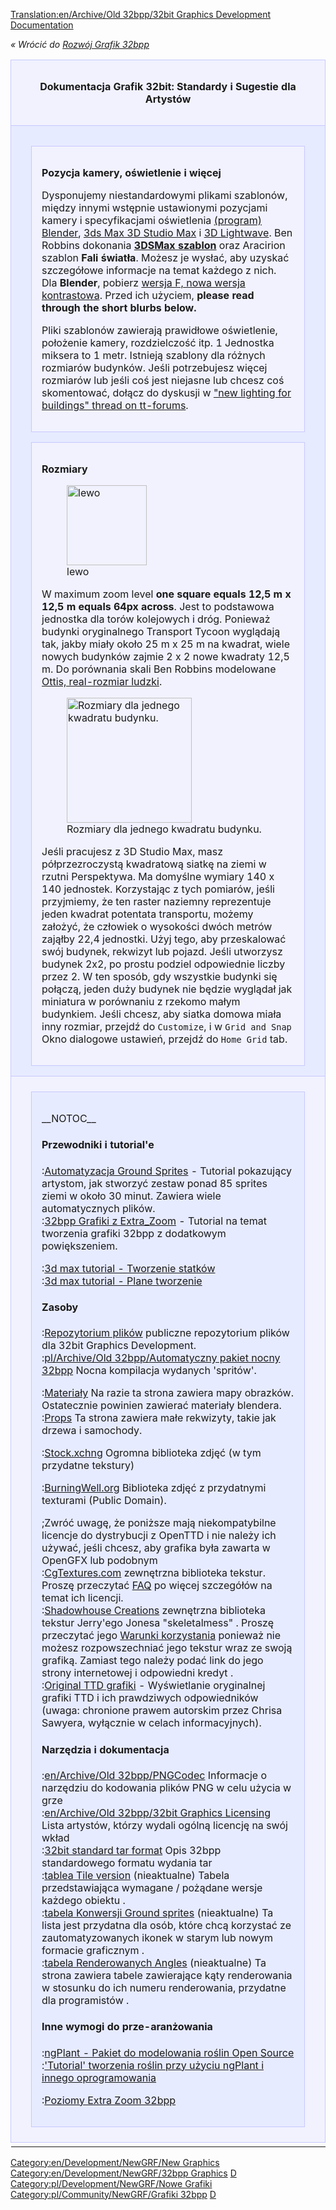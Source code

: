 [[Translation:en/Archive/Old 32bpp/32bit Graphics Development Documentation]]
<!--{{outdated|References outdated forum threads etc.  The 32bpp project referred to in this section is, as of 2017, dead}}-->{{pl/Community/Nieaktualizowane|Odnośniki do starszych wątków na forum itp. Projekt 32bpp, o którym mowa w tej sekcji, od 2017 r. zanika poza wyjątkami}}


''« Wrócić do [[pl/Archive/Old 32bpp/Rozwój Grafiki 32bpp|Rozwój Grafik 32bpp]]''

{| width="100%"
|-
|colspan="2" style="background-color: #f1f2fe; border: 1px solid #c7c8fe; margin: 0; padding: 1em 1em 1em 1em; text-align:center"|<font size="3">'''Dokumentacja Grafik 32bit: Standardy i Sugestie dla Artystów'''</font>
|- valign="top"
|width="50%" style="background-color: #E7EBFF; border: 1px solid #c7c8fe; margin: 0; padding: 1em 1em 0em 1em;"|

<div style="margin:1em;padding:1em;border:1px solid #c7c8fe;background:#f1f2fe;">
<font size="3">'''Pozycja kamery, oświetlenie i więcej'''</font>

Dysponujemy niestandardowymi plikami szablonów, między innymi wstępnie ustawionymi pozycjami kamery i specyfikacjami oświetlenia [https://www.wikipedia.org/wiki/pl:Blender (program) Blender], [https://www.wikipedia.org/wiki/pl:Autodesk 3ds Max 3D Studio Max] i [https://www.wikipedia.org/wiki/pl:LightWave 3D Lightwave]. Ben Robbins dokonania [http://www.tt-forums.net/download/file.php?id=91802 '''3DSMax szablon'''] oraz Aracirion szablon '''Fali światła'''. Możesz je wysłać, aby uzyskać szczegółowe informacje na temat każdego z nich. Dla '''Blender''', pobierz [http://www.tt-forums.net/download.php?id=53231 wersja F, nowa wersja kontrastowa]. Przed ich użyciem, '''please read through the short blurbs below.'''

Pliki szablonów zawierają prawidłowe oświetlenie, położenie kamery, rozdzielczość itp. 1 Jednostka miksera to 1 metr. Istnieją szablony dla różnych rozmiarów budynków. Jeśli potrzebujesz więcej rozmiarów lub jeśli coś jest niejasne lub chcesz coś skomentować, dołącz do dyskusji w [http://tt-forums.net/viewtopic.php?t=24857 "new lighting for buildings" thread on tt-forums].
</div>

<div style="margin:1em;padding:1em;border:1px solid #c7c8fe;background:#f1f2fe;">
<font size="3">'''Rozmiary'''</font>

[[File:en/Archive/Old 32bpp/Model square.png|128px|lewo]]

W maximum zoom level '''one square equals 12,5 m x 12,5 m equals 64px across'''. Jest to podstawowa jednostka dla torów kolejowych i dróg. Ponieważ budynki oryginalnego Transport Tycoon wyglądają tak, jakby miały około 25 m x 25 m na kwadrat, wiele nowych budynków zajmie 2 x 2 nowe kwadraty 12,5 m. Do porównania skali Ben Robbins modelowane [http://tt-forums.net/download.php?id=48953 Ottis, real-rozmiar ludzki].

[[File:en/Archive/Old 32bpp/3dsmeasurements.jpeg|thumb|200px|right|Rozmiary dla jednego kwadratu budynku.]]

Jeśli pracujesz z 3D Studio Max, masz półprzezroczystą kwadratową siatkę na ziemi w rzutni Perspektywa. Ma domyślne wymiary 140 x 140 jednostek. Korzystając z tych pomiarów, jeśli przyjmiemy, że ten raster naziemny reprezentuje jeden kwadrat potentata transportu, możemy założyć, że człowiek o wysokości dwóch metrów zająłby 22,4 jednostki. Użyj tego, aby przeskalować swój budynek, rekwizyt lub pojazd. Jeśli utworzysz budynek 2x2, po prostu podziel odpowiednie liczby przez 2. W ten sposób, gdy wszystkie budynki się połączą, jeden duży budynek nie będzie wyglądał jak miniatura w porównaniu z rzekomo małym budynkiem. Jeśli chcesz, aby siatka domowa miała inny rozmiar, przejdź do <code>Customize</code>, i w <code>Grid and Snap</code> Okno dialogowe ustawień, przejdź do <code>Home Grid</code> tab.
</div>

|width="50%" style="background-color: #E7EBFF; border: 1px solid #c7c8fe; margin: 0; padding: 1em 1em 0em 1em;"|

<div style="margin:1em;padding:1em;border:1px solid #c7c8fe;background:#f1f2fe;">
<font size="3">'''Materiały'''</font>

[[File:en/Ref-%26-amb.png|400px|center]]

Dla '''every''' materiał, który tworzysz w <code>shaders</code> tab, zaleca się zmianę <code>Amb</code> parametru ('''0.5''' domyślnie) dopasować <code>Ref</code> parametr ('''1''' domyślnie). Zawsze musisz zmodyfikować <code>Ref</code> i <code>Amb</code> razem. Zdecydowano, że <code>Amb</code> powinna zawsze mieć tę samą wartość co <code>Ref</code>, ponieważ materiał powinien odbijać światło słoneczne lub inne źródła światła w taki sam sposób, jak odbija światło z otoczenia (światło otoczenia). Dlatego dla maksymalnego realizmu wartości powinny być takie same. Oczywiście nie jest to surowa zasada, masz swobodę artystyczną, aby się od tego odstąpić.

[[File:en/Archive/Old 32bpp/Official materials.png|150px|prawe]]

Archiwum plików szablonu zawiera plik o nazwie '''official_materials.blend'''. Zawiera niektóre materiały, których będziesz często potrzebować i które powinny wyglądać tak samo w różnych obiektach, na przykład chodniku. Umieść ten plik w miejscu, w którym może się zatrzymać. Gdy zbudujesz model i chcesz użyć oficjalnego materiału, '''link the material rather than just append it'''. Aby uzyskać dodatkowe instrukcje, zobacz [[en/Using Official Materials]].
</div>

<div style="margin:1em;padding:1em;border:1px solid #c7c8fe;background:#f1f2fe;">
<font size="3">'''Minimalizowanie czasu renderowania'''</font>

[[File:en/Archive/Old 32bpp/AO-samples.png|400px|center]]

Renderowanie może być dość wolne. Aby skrócić czas renderowania podglądu, zmniejsz <code>Samples</code> wartość poniżej <code>Ambient Occlusion</code>.
</div>
|-
|colspan="2" style="background-color: #f1f2fe; border: 1px solid #c7c8fe; margin: 0; padding: 0.5em 1em 0.5em 1em;"|
<div style="margin:1em;padding:1em;border:1px solid #c7c8fe;background:#E7EBFF;">
__NOTOC__
====Przewodniki i tutorial'e====
;:[[en/Archive/Old 32bpp/Ground Sprites Automated (New Graphics)|Automatyzacja Ground Sprites]] -  Tutorial pokazujący artystom, jak stworzyć zestaw ponad 85 sprites ziemi w około 30 minut. Zawiera wiele automatycznych plików.
;:[[pl/Archive/Old 32bpp/Jak Stworzyć Grafiki 32bpp z Dodatkowym Powiększeniem|32bpp Grafiki z Extra_Zoom]] - Tutorial na temat tworzenia grafiki 32bpp z dodatkowym powiększeniem.

;:[http://www.tt-forums.net/viewtopic.php?f=36&t=39367 3d max tutorial - Tworzenie statków]
;:[http://www.tt-forums.net/viewtopic.php?f=36&t=39195 3d max tutorial - Plane tworzenie]

====Zasoby====
;:[[pl/Archive/Old 32bpp/Repozytorium Rozowju Plików Grafik 32bpp|Repozytorium plików]] publiczne repozytorium plików dla 32bit Graphics Development.
;:[[pl/Archive/Old 32bpp/Automatyczny pakiet nocny 32bpp]] Nocna kompilacja wydanych 'spritów'.

;:[[en/Archive/Old 32bpp/Standardised materials (New Graphics)|Materiały]] Na razie ta strona zawiera mapy obrazków. Ostatecznie powinien zawierać materiały blendera.
;:[[pl/Archive/Old 32bpp/Rekwizyty (Nowe Grafik)|Props]] Ta strona zawiera małe rekwizyty, takie jak drzewa i samochody.

;:[http://www.sxc.hu Stock.xchng] Ogromna biblioteka zdjęć (w tym przydatne tekstury)

;:[http://www.burningwell.org BurningWell.org] Biblioteka zdjęć z przydatnymi texturami (Public Domain).


;;Zwróć uwagę, że poniższe mają niekompatybilne licencje do dystrybucji z OpenTTD i nie należy ich używać, jeśli chcesz, aby grafika była zawarta w OpenGFX lub podobnym
;:[http://www.cgtextures.com/ CgTextures.com] zewnętrzna biblioteka tekstur. Proszę przeczytać [http://cgtextures.com/content.php?action=faq FAQ] po więcej szczegółów na temat ich licencji.
;:[http://shadowhousecreations.blogspot.com/ Shadowhouse Creations] zewnętrzna biblioteka tekstur Jerry'ego Jonesa "skeletalmess" . Proszę przeczytać jego [http://shadowhousecreations.blogspot.com/p/tou.html Warunki korzystania] ponieważ nie możesz rozpowszechniać jego tekstur wraz ze swoją grafiką. Zamiast tego należy podać link do jego strony internetowej i odpowiedni kredyt .
;:[http://www.chrissawyergames.com/feature1a.htm Original TTD grafiki] - Wyświetlanie oryginalnej grafiki TTD i ich prawdziwych odpowiedników (uwaga: chronione prawem autorskim przez Chrisa Sawyera, wyłącznie w celach informacyjnych).

====Narzędzia i dokumentacja====
;:[[en/Archive/Old 32bpp/PNGCodec]] Informacje o narzędziu do kodowania plików PNG w celu użycia w grze
;:[[en/Archive/Old 32bpp/32bit Graphics Licensing]] Lista artystów, którzy wydali ogólną licencję na swój wkład
;:[[pl/Archive/Old 32bpp/Standardowy format tar 32bity|32bit standard tar format]] Opis 32bpp standardowego formatu wydania tar 
;:[[en/Archive/Old 32bpp/Tile version table (New graphics)|tablea Tile version]] (nieaktualne) Tabela przedstawiająca wymagane / pożądane wersje każdego obiektu .
;:[[en/Archive/Old 32bpp/Ground sprites conversions list (New Graphics)|tabela Konwersji Ground sprites]] (nieaktualne) Ta lista jest przydatna dla osób, które chcą korzystać ze zautomatyzowanych ikonek w starym lub nowym formacie graficznym .
;:[[en/Archive/Old 32bpp/Rendered Angles table (New graphics)|tabela Renderowanych Angles]] (nieaktualne) Ta strona zawiera tabele zawierające kąty renderowania w stosunku do ich numeru renderowania, przydatne dla programistów .

====Inne wymogi do prze-aranżowania====  
;:[http://ngplant.sourceforge.net/ ngPlant - Pakiet do modelowania roślin Open Source]
;:[http://yorik.orgfree.com/tutorials/treemaking.html 'Tutorial' tworzenia roślin przy użyciu ngPlant i innego oprogramowania]

;:[[pl/Community/NewGRF/Rozgrywka z grafiką 32 bpp|Poziomy Extra Zoom 32bpp]]

</div>
|-
|}


<!--{{Navbox Graphics Development}}-->{{pl/Community/NewGRF/Navbox Programowanie grafik}}

[[Category:en/Development/NewGRF/New Graphics]][[Category:en/Development/NewGRF/32bpp Graphics]][[Category:en/Community/NewGRF/32bpp Graphics Developer resources|D]]
[[Category:pl/Development/NewGRF/Nowe Grafiki]][[Category:pl/Community/NewGRF/Grafiki 32bpp]][[Category:pl/Community/NewGRF/Zasoby Twórców Grafik 32bpp|D]]